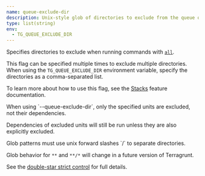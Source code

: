 ```yaml
---
name: queue-exclude-dir
description: Unix-style glob of directories to exclude from the queue of Units to run.
type: list(string)
env:
  - TG_QUEUE_EXCLUDE_DIR
---
```



Specifies directories to exclude when running commands with [`all`](/docs/reference/cli/commands/run#all).

This flag can be specified multiple times to exclude multiple directories. When using the `TG_QUEUE_EXCLUDE_DIR` environment variable, specify the directories as a comma-separated list.

To learn more about how to use this flag, see the [Stacks](/docs/features/stacks) feature documentation.

<Aside type="note">
When using `--queue-exclude-dir`, only the specified units are excluded, not their dependencies.

Dependencies of excluded units will still be run unless they are also explicitly excluded.
</Aside>

<Aside type="note">
Glob patterns must use unix forward slashes `/` to separate directories.

Glob behavior for `**` and `**/*` will change in a future version of Terragrunt.

See the [double-star strict control](docs/reference/strict-controls/#double-star) for full details.
</Aside>
